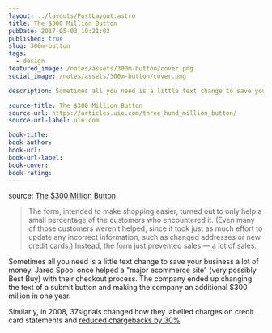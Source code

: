 ```yaml
---
layout: ../layouts/PostLayout.astro
title: The $300 Million Button
pubDate: 2017-05-03 10:21:03
published: true
slug: 300m-button
tags:
  - design
featured_image: /notes/assets/300m-button/cover.png
social_image: /notes/assets/300m-button/cover.png

description: Sometimes all you need is a little text change to save your business a lot of money.

source-title: The $300 Million Button
source-url: https://articles.uie.com/three_hund_million_button/
source-url-label: uie.com

book-title:
book-author:
book-url:
book-url-label:
book-cover:
book-rating:
---
```


source: [The \$300 Million Button](https://articles.uie.com/three_hund_million_button/)

> The form, intended to make shopping easier, turned out to only help a small percentage of the customers who encountered it. (Even many of those customers weren’t helped, since it took just as much effort to update any incorrect information, such as changed addresses or new credit cards.) Instead, the form just prevented sales — a lot of sales.

Sometimes all you need is a little text change to save your business a lot of money. Jared Spool once helped a "major ecommerce site" (very possibly Best Buy) with their checkout process. The company ended up changing the text of a submit button and making the company an additional \$300 million in one year.

Similarly, in 2008, 37signals changed how they labelled charges on credit card statements and [reduced chargebacks by 30%](http://www.37signals.com/svn/posts/1545-how-we-reduced-chargebacks-by-30-as-a-percentage-of-sales).
